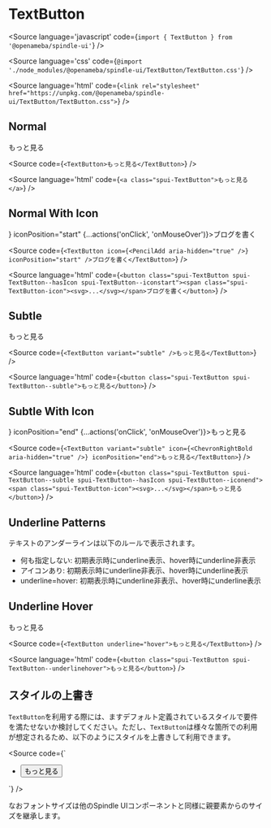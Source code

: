 
# TextButton

<Meta title="TextButton" component={TextButton} />

<Source
  language='javascript'
  code={`import { TextButton } from '@openameba/spindle-ui'`}
/>

<Source
  language='css'
  code={`@import './node_modules/@openameba/spindle-ui/TextButton/TextButton.css'`}
/>

<Source
  language='html'
  code={`<link rel="stylesheet" href="https://unpkg.com/@openameba/spindle-ui/TextButton/TextButton.css">`}
/>

## Normal

<Preview withSource="open">
  <Story name="Normal">
    <TextButton {...actions('onClick', 'onMouseOver')}>もっと見る</TextButton>
  </Story>
</Preview>

<Source
  code={`
<TextButton>もっと見る</TextButton>
  `}
/>

<Source
  language='html'
  code={`
<a class="spui-TextButton">もっと見る</a>
  `}
/>

## Normal With Icon

<Preview withSource="open">
  <Story name="NormalWithIcon">
    <TextButton icon={<PencilAdd aria-hidden="true" />} iconPosition="start" {...actions('onClick', 'onMouseOver')}>ブログを書く</TextButton>
  </Story>
</Preview>

<Source
  code={`
<TextButton icon={<PencilAdd aria-hidden="true" />} iconPosition="start" />ブログを書く</TextButton>
  `}
/>

<Source
  language='html'
  code={`
<button class="spui-TextButton spui-TextButton--hasIcon spui-TextButton--iconstart"><span class="spui-TextButton-icon"><svg>...</svg></span>ブログを書く</button>
  `}
/>

## Subtle

<Preview withSource="open">
  <Story name="Subtle">
    <TextButton variant="subtle" {...actions('onClick', 'onMouseOver')}>もっと見る</TextButton>
  </Story>
</Preview>

<Source
  code={`
<TextButton variant="subtle" />もっと見る</TextButton>
  `}
/>

<Source
  language='html'
  code={`
<button class="spui-TextButton spui-TextButton--subtle">もっと見る</button>
  `}
/>

## Subtle With Icon

<Preview withSource="open">
  <Story name="SubtleWithIcon">
    <TextButton variant="subtle" icon={<ChevronRightBold aria-hidden="true" />} iconPosition="end" {...actions('onClick', 'onMouseOver')}>もっと見る</TextButton>
  </Story>
</Preview>

<Source
  code={`
<TextButton variant="subtle" icon={<ChevronRightBold aria-hidden="true" />} iconPosition="end">もっと見る</TextButton>
  `}
/>

<Source
  language='html'
  code={`
<button class="spui-TextButton spui-TextButton--subtle spui-TextButton--hasIcon spui-TextButton--iconend"><span class="spui-TextButton-icon"><svg>...</svg></span>もっと見る</button>
  `}
/>

## Underline Patterns

テキストのアンダーラインは以下のルールで表示されます。

- 何も指定しない: 初期表示時にunderline表示、hover時にunderline非表示
- アイコンあり: 初期表示時にunderline非表示、hover時にunderline表示
- underline=hover: 初期表示時にunderline非表示、hover時にunderline表示

## Underline Hover

<Preview withSource="open">
  <Story name="UnderlineHover">
    <TextButton underline="hover" {...actions('onClick', 'onMouseOver')}>もっと見る</TextButton>
  </Story>
</Preview>

<Source
  code={`
<TextButton underline="hover">もっと見る</TextButton>
  `}
/>

<Source
  language='html'
  code={`
<button class="spui-TextButton spui-TextButton--underlinehover">もっと見る</button>
  `}
/>

## スタイルの上書き
`TextButton`を利用する際には、ますデフォルト定義されているスタイルで要件を満たせないか検討してください。ただし、`TextButton`は様々な箇所での利用が想定されるため、以下のようにスタイルを上書きして利用できます。

<Source
  code={`
<style>
  .container {
    --TextButton-color: var(--color-text-medium-emphasis);
    --TextButton-icon-color: var(--color-object-medium-emphasis);
    --TextButton-fontWeight: normal;
  }
</style>
<div class="container">
  <ul>
    <li><button class="spui-TextButton" href="#">もっと見る</button></li>
  </ul>
</div>
  `}
/>

なおフォントサイズは他のSpindle UIコンポーネントと同様に親要素からのサイズを継承します。
